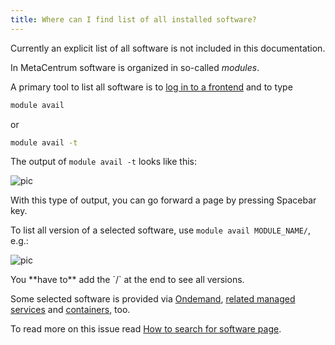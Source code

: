 ```yaml
---
title: Where can I find list of all installed software?
---
```

Currently an explicit list of all software is not included in this documentation.

In MetaCentrum software is organized in so-called *modules*. 

A primary tool to list all software is to [log in to a frontend]() and to type

```bash
module avail
```

or

```bash
module avail -t
```

The output of `module avail -t` looks like this:

![pic](/img/meta/support/faqs-content/list-all-sw-pic-001.png)

<Callout  type="info" title="Tip" icon="💡">
With this type of output, you can go forward a page by pressing Spacebar key.
</Callout>

To list all version of a selected software, use `module avail MODULE_NAME/`, e.g.:

![pic](/img/meta/support/faqs-content/list-all-sw-pic-002.png)

<Callout type="info">
You **have to** add the `/` at the end to see all versions.
</Callout>

Some selected software is provided via [Ondemand](), [related managed services]() and [containers](), too.

To read more on this issue read [How to search for software page]().


